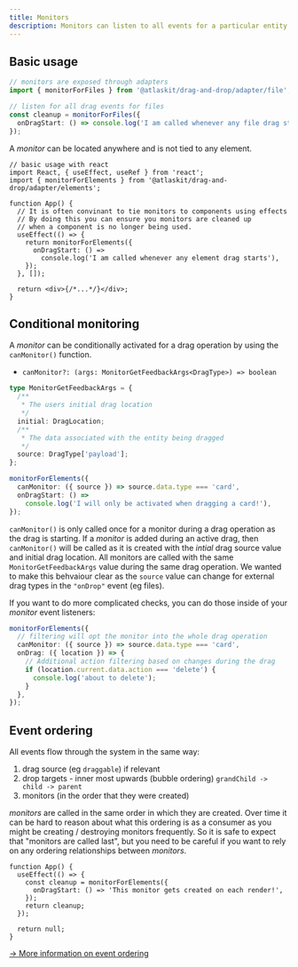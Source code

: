 ```yaml
---
title: Monitors
description: Monitors can listen to all events for a particular entity type (eg elements).
---
```


## Basic usage

```ts
// monitors are exposed through adapters
import { monitorForFiles } from '@atlaskit/drag-and-drop/adapter/file';

// listen for all drag events for files
const cleanup = monitorForFiles({
  onDragStart: () => console.log('I am called whenever any file drag starts'),
});
```

A _monitor_ can be located anywhere and is not tied to any element.

```tsx
// basic usage with react
import React, { useEffect, useRef } from 'react';
import { monitorForElements } from '@atlaskit/drag-and-drop/adapter/elements';

function App() {
  // It is often convinant to tie monitors to components using effects
  // By doing this you can ensure you monitors are cleaned up
  // when a component is no longer being used.
  useEffect(() => {
    return monitorForElements({
      onDragStart: () =>
        console.log('I am called whenever any element drag starts'),
    });
  }, []);

  return <div>{/*...*/}</div>;
}
```

## Conditional monitoring

A _monitor_ can be conditionally activated for a drag operation by using the `canMonitor()` function.

- `canMonitor?: (args: MonitorGetFeedbackArgs<DragType>) => boolean`

```ts
type MonitorGetFeedbackArgs = {
  /**
   * The users initial drag location
   */
  initial: DragLocation;
  /**
   * The data associated with the entity being dragged
   */
  source: DragType['payload'];
};
```

```ts
monitorForElements({
  canMonitor: ({ source }) => source.data.type === 'card',
  onDragStart: () =>
    console.log('I will only be activated when dragging a card!'),
});
```

`canMonitor()` is only called once for a monitor during a drag operation as the drag is starting. If a _monitor_ is added during an active drag, then `canMonitor()` will be called as it is created with the _intial_ drag source value and initial drag location. All monitors are called with the same `MonitorGetFeedbackArgs` value during the same drag operation. We wanted to make this behvaiour clear as the `source` value can change for external drag types in the `"onDrop"` event (eg files).

If you want to do more complicated checks, you can do those inside of your _monitor_ event listeners:

```ts
monitorForElements({
  // filtering will opt the monitor into the whole drag operation
  canMonitor: ({ source }) => source.data.type === 'card',
  onDrag: ({ location }) => {
    // Additional action filtering based on changes during the drag
    if (location.current.data.action === 'delete') {
      console.log('about to delete');
    }
  },
});
```

## Event ordering

All events flow through the system in the same way:

1. drag source (eg `draggable`) if relevant
2. drop targets - inner most upwards (bubble ordering) `grandChild -> child -> parent`
3. monitors (in the order that they were created)

_monitors_ are called in the same order in which they are created. Over time it can be hard to reason about what this ordering is as a consumer as you might be creating / destroying monitors frequently. So it is safe to expect that "monitors are called last", but you need to be careful if you want to rely on any ordering relationships between _monitors_.

```tsx
function App() {
  useEffect(() => {
    const cleanup = monitorForElements({
      onDragStart: () => 'This monitor gets created on each render!',
    });
    return cleanup;
  });

  return null;
}
```

[→ More information on event ordering](/components/drag-and-drop/events)
